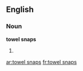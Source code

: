 ==English==

===Noun===
'''towel snaps'''

# {{plural of|towel snap}}

[[ar:towel snaps]]
[[fr:towel snaps]]